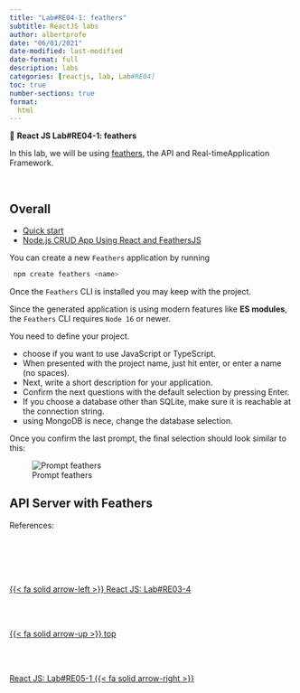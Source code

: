 ```yaml
---
title: "Lab#RE04-1: feathers"
subtitle: ReactJS labs
author: albertprofe
date: "06/01/2021"
date-modified: last-modified
date-format: full
description: labs
categories: [reactjs, lab, Lab#RE04]
toc: true
number-sections: true
format:
  html
---
```


::: {.labs}
📘 **React JS Lab#RE04-1: feathers**

In this lab, we will be using [feathers](https://feathersjs.com/){.external}, the API and Real-timeApplication Framework.
  
:::

</br>


## Overall

- [Quick start](https://feathersjs.com/guides/basics/starting.html){.external}
- [Node.js CRUD App Using React and FeathersJS](https://www.sitepoint.com/crud-app-node-react-feathersjs/){.external}

You can create a new ``Feathers`` application by running

```js
 npm create feathers <name>
```
Once the ``Feathers`` CLI is installed you may keep with the project.

::: {.column-margin}
Since the generated application is using modern features like **ES modules**, the ``Feathers`` CLI requires ``Node 16`` or newer.
:::


You need to define your project.

- choose if you want to use JavaScript or TypeScript.
- When presented with the project name, just hit enter, or enter a name (no spaces).
- Next, write a short description for your application.
- Confirm the next questions with the default selection by pressing Enter.
- If you choose a database other than SQLite, make sure it is reachable at the connection string.
- using MongoDB is nece, change the database selection.

Once you confirm the last prompt, the final selection should look similar to this:

![Prompt feathers](/images/reactjs/lab-re-4-1.png){}

## API Server with Feathers




References:





<!--- navLinks -->
<br><br>
<div class=row>
<br>
<div class='column left previous'>
<br>
[{{< fa solid arrow-left >}} React JS: Lab#RE03-4](/reactjs/rjslab3-4.qmd)
<br>
</div>
<br>
<div class='column center'>
<br>
[{{< fa solid arrow-up >}} top](#top)
<br>
</div>
<br>
<div class='column right next'>
<br>
[React JS: Lab#RE05-1  {{< fa solid arrow-right >}}](/reactjs/rjslab5.qmd)
<br>
</div>
<br>
</div>
